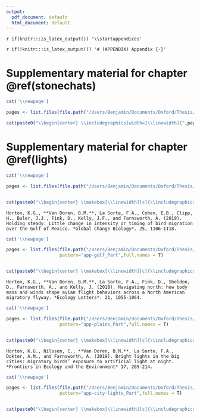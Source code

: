 ```yaml
---
output:
  pdf_document: default
  html_document: default
---
```

`r if(knitr:::is_latex_output()) '\\startappendices'`

`r if(!knitr:::is_latex_output()) '# (APPENDIX) Appendix {-}'` 

<!-- If you feel it necessary to include an appendix, it goes here. The first appendix should include the commands above. -->



# Supplementary material for chapter \@ref(stonechats) {#app-stonechats-supp}

```r
cat('\\newpage')
```


```r
pages <- list.files(file.path("/Users/Benjamin/Documents/Oxford/Thesis/oxforddown/pdf_chapters/zug"),pattern="zug_supp_crop_Part",full.names = T)

cat(paste0("\\begin{center} \\includegraphics[width=1\\linewidth]{",pages,"} \\end{center} \\newpage \n"))
```






# Supplementary material for chapter \@ref(lights) {#app-lights-supp}

<!-- \hypertarget{app-lights-supp}{ -->
<!-- \chapter{Supplementary Material for Chapter {\@ref(lights)}}\label{app-lights-supp}} -->

```r
cat('\\newpage')
```


```r
pages <- list.files(file.path("/Users/Benjamin/Documents/Oxford/Thesis/oxforddown/pdf_chapters/lights/supp-tables-model"),pattern="lights_supp_crop_Part",full.names = T)


cat(paste0("\\begin{center} \\makebox[\\linewidth][c]{\\includegraphics[width=1.2\\linewidth]{", pages, "}} \\end{center} \\newpage \n"))
```






```block
Horton, K.G., **Van Doren, B.M.**, La Sorte, F.A., Cohen, E.B., Clipp, H., Buler, J.J., Fink, D., Kelly, J.F., and Farnsworth, A. (2019). Holding steady: Little change in intensity or timing of bird migration over the Gulf of Mexico. *Global Change Biology*. 25, 1106-1118. 
```

\hypertarget{app-gulf}{
\chapter[Timing and intensity of bird migration over the Gulf of Mexico]{Little change in intensity or timing of bird migration over the Gulf of Mexico}\label{app-gulf}}

```r
cat('\\newpage')
```


```r
pages <- list.files(file.path("/Users/Benjamin/Documents/Oxford/Thesis/oxforddown/pdf_chapters/app-gulf"),
                    pattern="app-gulf_Part",full.names = T)


cat(paste0("\\begin{center} \\makebox[\\linewidth][c]{\\includegraphics[width=1.15\\linewidth]{", pages, "}} \\end{center} \\newpage \n"))

```





```block
Horton, K.G., **Van Doren, B.M.**, La Sorte, F.A., Fink, D., Sheldon, D., Farnsworth, A., and Kelly, J. (2018). Navigating north: how body mass and winds shape avian flight behaviors across a North American migratory flyway. *Ecology Letters*. 21, 1055-1064.
```

\hypertarget{app-plains}{
\chapter[Avian flight behaviors across a North American flyway]{Navigating north: how body mass and winds shape avian flight behaviors across a North American migratory flyway}\label{app-plains}}


```r
cat('\\newpage')
```


```r
pages <- list.files(file.path("/Users/Benjamin/Documents/Oxford/Thesis/oxforddown/pdf_chapters/app-plains"),
                    pattern="app-plains_Part",full.names = T)


cat(paste0("\\begin{center} \\makebox[\\linewidth][c]{\\includegraphics[width=1.2\\linewidth]{", pages, "}} \\end{center} \\newpage \n"))

```








```block
Horton, K.G., Nilsson, C., **Van Doren, B.M.**, La Sorte, F.A., Dokter, A.M., and Farnsworth, A. (2019). Bright lights in the big cities: migratory birds’ exposure to artificial light at night. *Frontiers in Ecology and the Environment* 17, 209-214.
```

\hypertarget{app-city-lights}{
\chapter[Migratory birds’ exposure to artificial light at night]{Bright lights in the big cities: migratory birds’ exposure to artificial light at night}\label{app-city-lights}}


```r
cat('\\newpage')
```


```r
pages <- list.files(file.path("/Users/Benjamin/Documents/Oxford/Thesis/oxforddown/pdf_chapters/app-city-lights"),
                    pattern="app-city-lights_Part",full.names = T)


cat(paste0("\\begin{center} \\makebox[\\linewidth][c]{\\includegraphics[width=1.2\\linewidth]{", pages, "}} \\end{center} \\newpage \n"))

```




